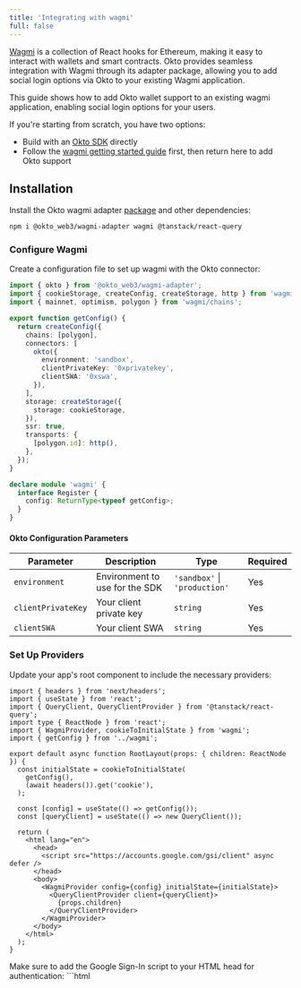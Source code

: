 ```yaml
---
title: 'Integrating with wagmi'
full: false
---
```



<AIMarkdownComponent isIndex={false} />

[Wagmi](https://wagmi.sh/) is a collection of React hooks for Ethereum, making it easy to interact with wallets and smart contracts. Okto provides seamless integration with Wagmi through its adapter package, allowing you to add social login options via Okto to your existing Wagmi application.

<Callout>
This guide shows how to add Okto wallet support to an existing wagmi application, enabling social login options for your users.

If you're starting from scratch, you have two options:
- Build with an <a href="/docs/okto-sdk/supported-sdk-platforms" target="_blank" rel="noopener noreferrer">Okto SDK</a> directly
- Follow the <a href="https://wagmi.sh/react/getting-started" target="_blank" rel="noopener noreferrer">wagmi getting started guide</a> first, then return here to add Okto support
</Callout>

<Steps>

<Step>

## Installation

Install the Okto wagmi adapter [package](https://www.npmjs.com/package/@okto_web3/wagmi-adapter) and other dependencies:

```bash
npm i @okto_web3/wagmi-adapter wagmi @tanstack/react-query
```

</Step>

<Step>

### Configure Wagmi

Create a configuration file to set up wagmi with the Okto connector:

```typescript title="wagmi.config.ts"
import { okto } from '@okto_web3/wagmi-adapter';
import { cookieStorage, createConfig, createStorage, http } from 'wagmi';
import { mainnet, optimism, polygon } from 'wagmi/chains';

export function getConfig() {
  return createConfig({
    chains: [polygon],
    connectors: [
      okto({
        environment: 'sandbox',
        clientPrivateKey: '0xprivatekey',
        clientSWA: '0xswa',
      }),
    ],
    storage: createStorage({
      storage: cookieStorage,
    }),
    ssr: true,
    transports: {
      [polygon.id]: http(),
    },
  });
}

declare module 'wagmi' {
  interface Register {
    config: ReturnType<typeof getConfig>;
  }
}
```

#### Okto Configuration Parameters

| Parameter | Description | Type | Required |
|-----------|-------------|------|----------|
| `environment` | Environment to use for the SDK | `'sandbox'` \| `'production'` | Yes |
| `clientPrivateKey` | Your client private key | `string` | Yes |
| `clientSWA` | Your client SWA | `string` | Yes |

</Step>

<Step>

### Set Up Providers

Update your app's root component to include the necessary providers:

```tsx title="providers.tsx"
import { headers } from 'next/headers';
import { useState } from 'react';
import { QueryClient, QueryClientProvider } from '@tanstack/react-query';
import type { ReactNode } from 'react';
import { WagmiProvider, cookieToInitialState } from 'wagmi';
import { getConfig } from '../wagmi';

export default async function RootLayout(props: { children: ReactNode }) {
  const initialState = cookieToInitialState(
    getConfig(),
    (await headers()).get('cookie'),
  );

  const [config] = useState(() => getConfig());
  const [queryClient] = useState(() => new QueryClient());

  return (
    <html lang="en">
      <head>
        <script src="https://accounts.google.com/gsi/client" async defer />
      </head>
      <body>
        <WagmiProvider config={config} initialState={initialState}>
          <QueryClientProvider client={queryClient}>
            {props.children}
          </QueryClientProvider>
        </WagmiProvider>
      </body>
    </html>
  );
}
```

<Callout title="Note">
Make sure to add the Google Sign-In script to your HTML head for authentication:
```html
<script src="https://accounts.google.com/gsi/client" async defer />
```
</Callout>

</Step>

<Step>

## Usage with wagmi Hooks

Once configured, you can use wagmi hooks to offer Okto social login to your users:

```typescript
import { useAccount, useConnect, useDisconnect } from 'wagmi';

function WalletConnection() {
  const { address, isConnected } = useAccount();
  const { connect, connectors } = useConnect();
  const { disconnect } = useDisconnect();

  if (isConnected) {
    return (
      <div>
        Connected to {address}
        <button onClick={() => disconnect()}>Disconnect</button>
      </div>
    );
  }

  return (
    <div>
      {connectors.map((connector) => (
        <button
          key={connector.id}
          onClick={() => connect({ connector })}
        >
          Connect with {connector.name}
        </button>
      ))}
    </div>
  );
}
```

</Step>

</Steps>
